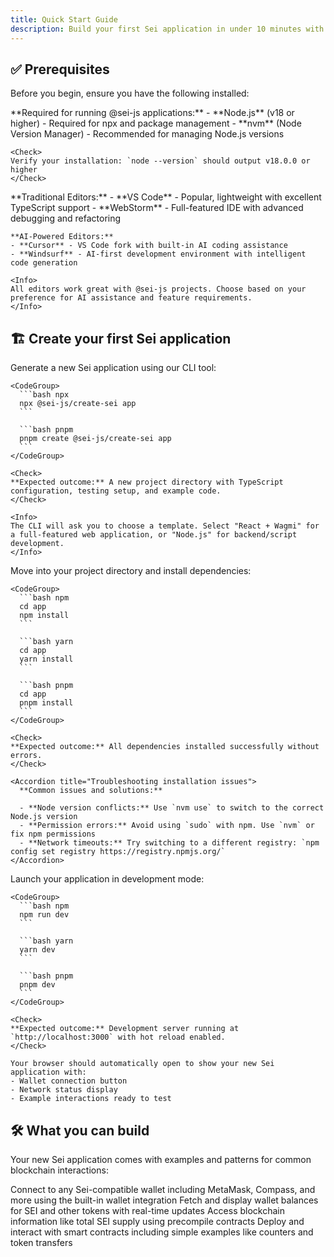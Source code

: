 ```yaml
---
title: Quick Start Guide
description: Build your first Sei application in under 10 minutes with @sei-js
---
```


## ✅ Prerequisites

Before you begin, ensure you have the following installed:

<AccordionGroup>
  <Accordion title="Node.js & Package Management" icon="node-js">
    **Required for running @sei-js applications:**
    - **Node.js** (v18 or higher) - Required for npx and package management
    - **nvm** (Node Version Manager) - Recommended for managing Node.js versions
    
    <Check>
    Verify your installation: `node --version` should output v18.0.0 or higher
    </Check>
  </Accordion>

  <Accordion title="Code Editor" icon="code">
    **Traditional Editors:**
    - **VS Code** - Popular, lightweight with excellent TypeScript support
    - **WebStorm** - Full-featured IDE with advanced debugging and refactoring
    
    **AI-Powered Editors:**
    - **Cursor** - VS Code fork with built-in AI coding assistance
    - **Windsurf** - AI-first development environment with intelligent code generation
    
    <Info>
    All editors work great with @sei-js projects. Choose based on your preference for AI assistance and feature requirements.
    </Info>
  </Accordion>
</AccordionGroup>

## 🏗️ Create your first Sei application

<Steps>
  <Step title="Initialize your project">
    Generate a new Sei application using our CLI tool:
    
    <CodeGroup>
      ```bash npx
      npx @sei-js/create-sei app
      ```
      
      ```bash pnpm
      pnpm create @sei-js/create-sei app
      ```
    </CodeGroup>
    
    <Check>
    **Expected outcome:** A new project directory with TypeScript configuration, testing setup, and example code.
    </Check>
    
    <Info>
    The CLI will ask you to choose a template. Select "React + Wagmi" for a full-featured web application, or "Node.js" for backend/script development.
    </Info>
  </Step>

  <Step title="Navigate and install dependencies">
    Move into your project directory and install dependencies:
    
    <CodeGroup>
      ```bash npm
      cd app
      npm install
      ```
      
      ```bash yarn
      cd app
      yarn install
      ```
      
      ```bash pnpm
      cd app
      pnpm install
      ```
    </CodeGroup>
    
    <Check>
    **Expected outcome:** All dependencies installed successfully without errors.
    </Check>
    
    <Accordion title="Troubleshooting installation issues">
      **Common issues and solutions:**
      
      - **Node version conflicts:** Use `nvm use` to switch to the correct Node.js version
      - **Permission errors:** Avoid using `sudo` with npm. Use `nvm` or fix npm permissions
      - **Network timeouts:** Try switching to a different registry: `npm config set registry https://registry.npmjs.org/`
    </Accordion>
  </Step>

  <Step title="Start your development server">
    Launch your application in development mode:
    
    <CodeGroup>
      ```bash npm
      npm run dev
      ```
      
      ```bash yarn
      yarn dev
      ```
      
      ```bash pnpm
      pnpm dev
      ```
    </CodeGroup>
    
    <Check>
    **Expected outcome:** Development server running at `http://localhost:3000` with hot reload enabled.
    </Check>
    
    Your browser should automatically open to show your new Sei application with:
    - Wallet connection button
    - Network status display
    - Example interactions ready to test
  </Step>
</Steps>

## 🛠️ What you can build

Your new Sei application comes with examples and patterns for common blockchain interactions:

<CardGroup cols={2}>
  <Card title="Connect Wallets" icon="wallet">
    Connect to any Sei-compatible wallet including MetaMask, Compass, and more using the built-in wallet integration
  </Card>
  <Card title="Check Balances" icon="coins">
    Fetch and display wallet balances for SEI and other tokens with real-time updates
  </Card>
  <Card title="Query Blockchain Data" icon="magnifying-glass">
    Access blockchain information like total SEI supply using precompile contracts
  </Card>
  <Card title="Smart Contract Interactions" icon="file-contract">
    Deploy and interact with smart contracts including simple examples like counters and token transfers
  </Card>
</CardGroup>

